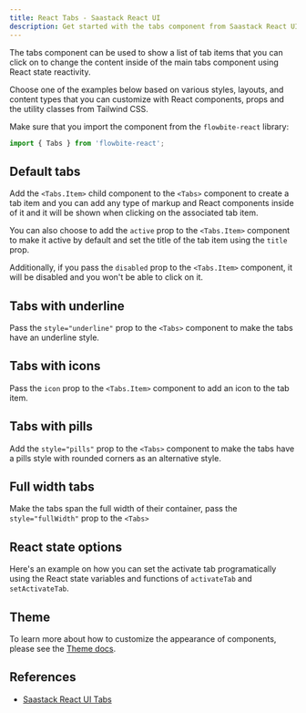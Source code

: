 ```yaml
---
title: React Tabs - Saastack React UI
description: Get started with the tabs component from Saastack React UI to show a list of tab items where you can switch between them using multiple styles, colors and layouts
---
```


The tabs component can be used to show a list of tab items that you can click on to change the content inside of the main tabs component using React state reactivity.

Choose one of the examples below based on various styles, layouts, and content types that you can customize with React components, props and the utility classes from Tailwind CSS.

Make sure that you import the component from the `flowbite-react` library:

```jsx
import { Tabs } from 'flowbite-react';
```

## Default tabs

Add the `<Tabs.Item>` child component to the `<Tabs>` component to create a tab item and you can add any type of markup and React components inside of it and it will be shown when clicking on the associated tab item.

You can also choose to add the `active` prop to the `<Tabs.Item>` component to make it active by default and set the title of the tab item using the `title` prop.

Additionally, if you pass the `disabled` prop to the `<Tabs.Item>` component, it will be disabled and you won't be able to click on it.

<Example name="tabs.root" />

## Tabs with underline

Pass the `style="underline"` prop to the `<Tabs>` component to make the tabs have an underline style.

<Example name="tabs.withUnderline" />

## Tabs with icons

Pass the `icon` prop to the `<Tabs.Item>` component to add an icon to the tab item.

<Example name="tabs.withIcons" />

## Tabs with pills

Add the `style="pills"` prop to the `<Tabs>` component to make the tabs have a pills style with rounded corners as an alternative style.

<Example name="tabs.withPills" />

## Full width tabs

Make the tabs span the full width of their container, pass the `style="fullWidth"` prop to the `<Tabs>`

<Example name="tabs.fullWidth" />

## React state options

Here's an example on how you can set the activate tab programatically using the React state variables and functions of `activateTab` and `setActivateTab`.

<Example name="tabs.stateOptions" />

## Theme

To learn more about how to customize the appearance of components, please see the [Theme docs](/docs/customize/theme).

<Theme name="tabs" />

## References

- [Saastack React UI Tabs](https://flowbite.com/docs/components/tabs/)
